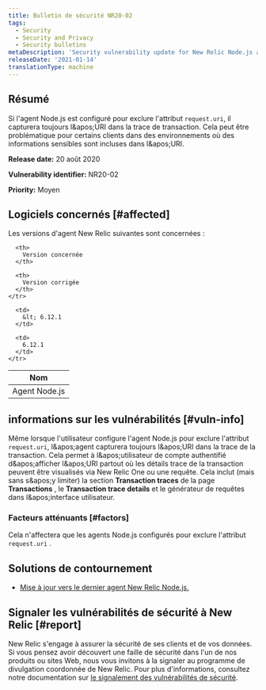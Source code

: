 ```yaml
---
title: Bulletin de sécurité NR20-02
tags:
  - Security
  - Security and Privacy
  - Security bulletins
metaDescription: 'Security vulnerability update for New Relic Node.js agent, August 20, 2020'
releaseDate: '2021-01-14'
translationType: machine
---
```


## Résumé

Si l&apos;agent Node.js est configuré pour exclure l&apos;attribut `request.uri`, il capturera toujours l&amp;apos;URI dans la trace de transaction. Cela peut être problématique pour certains clients dans des environnements où des informations sensibles sont incluses dans l&amp;apos;URI.

<DNT>**Release date:**</DNT> 20 août 2020

<DNT>**Vulnerability identifier:**</DNT> NR20-02

<DNT>**Priority:**</DNT> Moyen

## Logiciels concernés [#affected]

Les versions d&apos;agent New Relic suivantes sont concernées :

<table>
  <thead>
    <tr>
      <th>
        Nom
      </th>

      <th>
        Version concernée
      </th>

      <th>
        Version corrigée
      </th>
    </tr>
  </thead>

  <tbody>
    <tr>
      <td>
        Agent Node.js
      </td>

      <td>
        &lt; 6.12.1
      </td>

      <td>
        6.12.1
      </td>
    </tr>
  </tbody>
</table>

## informations sur les vulnérabilités [#vuln-info]

Même lorsque l&apos;utilisateur configure l&apos;agent Node.js pour exclure l&apos;attribut `request.uri`, l&amp;apos;agent capturera toujours l&amp;apos;URI dans la trace de la transaction. Cela permet à l&amp;apos;utilisateur de compte authentifié d&amp;apos;afficher l&amp;apos;URI partout où les détails trace de la transaction peuvent être visualisés via New Relic One ou une requête. Cela inclut (mais sans s&amp;apos;y limiter) la section <DNT>**Transaction traces**</DNT> de la page <DNT>**Transactions**</DNT> , le <DNT>**Transaction trace details**</DNT> et le générateur de requêtes dans l&amp;apos;interface utilisateur.

### Facteurs atténuants [#factors]

Cela n&apos;affectera que les agents Node.js configurés pour exclure l&apos;attribut `request.uri` .

## Solutions de contournement

* [Mise à jour vers le dernier agent New Relic Node.js.](/docs/agents/nodejs-agent/installation-configuration/update-nodejs-agent)

## Signaler les vulnérabilités de sécurité à New Relic [#report]

New Relic s&apos;engage à assurer la sécurité de ses clients et de vos données. Si vous pensez avoir découvert une faille de sécurité dans l&apos;un de nos produits ou sites Web, nous vous invitons à la signaler au programme de divulgation coordonnée de New Relic. Pour plus d&apos;informations, consultez notre documentation sur [le signalement des vulnérabilités de sécurité](/docs/security/new-relic-security/data-privacy/reporting-security-vulnerabilities).